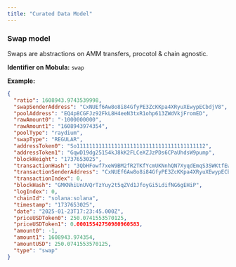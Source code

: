 ```yaml
---
title: "Curated Data Model"
---
```


### Swap model
Swaps are abstractions on AMM transfers, procotol & chain agnostic.

<b>Identifier on Mobula:</b> `swap`

<b>Example:</b>

```json
{
  "ratio": 1608943.9743539998,
  "swapSenderAddress": "CxNUEf6Aw8o8i84GfyPE3ZcKKpa4XRyuXEwypECbdjV8",
  "poolAddress": "EQ4p8CGFJz92FkL8H4eeN3txR1ohp613ZWdVkjFromED",
  "rawAmount0": "-1000000000",
  "rawAmount1": "1608943974354",
  "poolType": "raydium",
  "swapType": "REGULAR",
  "addressToken0": "So11111111111111111111111111111111111111112",
  "addressToken1": "GqwD19dg25154kJ8kK2FLCeXZJzPDs6CPaUhdsW9pump",
  "blockHeight": "1737653025",
  "transactionHash": "3QbHFowf7xeW9BM2fR2TKfYcmUKNnhQN7XyqdEmqS3SWKtfEw686RDxKaFxp3dGGc7D1RZuHaCrzSJEkg3hn9s5A",
  "transactionSenderAddress": "CxNUEf6Aw8o8i84GfyPE3ZcKKpa4XRyuXEwypECbdjV8",
  "transactionIndex": 0,
  "blockHash": "GMKNhiUnUVQrTzYuy2t5qZVd1JfoyGi5LdifNG6gEHiP",
  "logIndex": 0,
  "chainId": "solana:solana",
  "timestamp": "1737653025",
  "date": "2025-01-23T17:23:45.000Z",
  "priceUSDToken0": 250.0741553570125,
  "priceUSDToken1": 0.00015542750980960583,
  "amount0": -1,
  "amount1": 1608943.974354,
  "amountUSD": 250.0741553570125,
  "type": "swap"
}
```